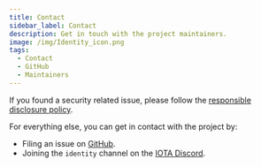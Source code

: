 ```yaml
---
title: Contact
sidebar_label: Contact
description: Get in touch with the project maintainers.
image: /img/Identity_icon.png
tags:
  - Contact
  - GitHub
  - Maintainers
---
```


If you found a security related issue, please follow the [responsible disclosure policy](https://github.com/iotaledger/identity.rs/security/policy).

For everything else, you can get in contact with the project by:

- Filing an issue on [GitHub](https://github.com/iotaledger/identity.rs).
- Joining the `identity` channel on the [IOTA Discord](https://discord.iota.org/).
